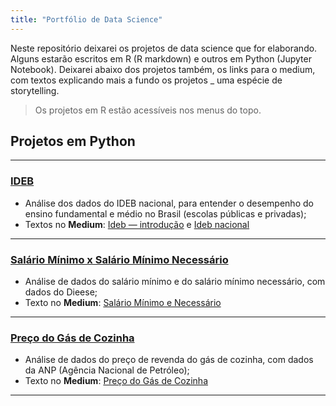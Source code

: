 ```yaml
---
title: "Portfólio de Data Science"
---
```


Neste repositório deixarei os projetos de data science que for elaborando. Alguns estarão escritos em R (R markdown) e outros em Python (Jupyter Notebook). Deixarei abaixo dos projetos também, os links para o medium, com textos explicando mais a fundo os projetos _ uma espécie de storytelling.

> Os projetos em R estão acessíveis nos menus do topo.

## Projetos em Python

---

### <a href="https://github.com/heavyrick/datascience/blob/master/analises/ideb/ideb_nacional.ipynb" target="_blank">IDEB</a>
* Análise dos dados do IDEB nacional, para entender o desempenho do ensino fundamental e médio no Brasil (escolas públicas e privadas);
* Textos no **Medium**: <a href="https://medium.com/@heavyrick/ad-ideb-introdu%C3%A7%C3%A3o-8c3eab6fb6d8" target="_blank">Ideb — introdução</a> e <a href="https://medium.com/@heavyrick/ad-ideb-nacional-2d07ee2863dd" target="_blank">Ideb nacional</a>

---

### <a href="https://github.com/heavyrick/datascience/blob/master/analises/salario_minimo_dieese/salario_minimo.ipynb" target="_blank">Salário Mínimo x Salário Mínimo Necessário</a>
* Análise de dados do salário mínimo e do salário mínimo necessário, com dados do Dieese;
* Texto no **Medium**: <a href="https://medium.com/@heavyrick/ad-sal%C3%A1rio-m%C3%ADnimo-e-necess%C3%A1rio-4f8bde6d1252" target="_blank">Salário Mínimo e Necessário</a>

---

### <a href="https://github.com/heavyrick/datascience/blob/master/analises/preco_gas_cozinha/precos_gas_cozinha.ipynb" target="_blank">Preço do Gás de Cozinha</a>
* Análise de dados do preço de revenda do gás de cozinha, com dados da ANP (Agência Nacional de Petróleo);
* Texto no **Medium**: <a href="https://medium.com/@heavyrick/pre%C3%A7o-do-g%C3%A1s-de-cozinha-400237cabd52" target="_blank">Preço do Gás de Cozinha</a>

---